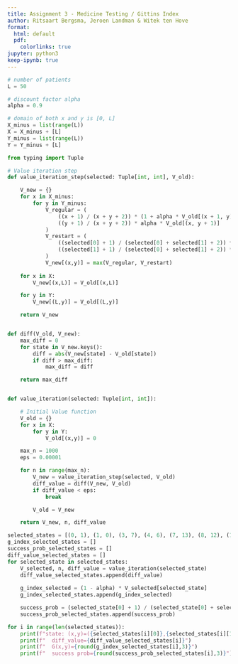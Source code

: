 ```yaml
---
title: Assignment 3 - Medicine Testing / Gittins Index
author: Ritsaart Bergsma, Jeroen Landman & Witek ten Hove
format:
  html: default
  pdf:
    colorlinks: true
jupyter: python3
keep-ipynb: true
---
```


```python
# number of patients
L = 50

# discount factor alpha
alpha = 0.9

# domain of both x and y is [0, L]
X_minus = list(range(L))
X = X_minus + [L]
Y_minus = list(range(L))
Y = Y_minus + [L]

from typing import Tuple

# Value iteration step
def value_iteration_step(selected: Tuple[int, int], V_old):

    V_new = {}
    for x in X_minus:
        for y in Y_minus:
            V_regular = (
                ((x + 1) / (x + y + 2)) * (1 + alpha * V_old[(x + 1, y)]) +
                ((y + 1) / (x + y + 2)) * alpha * V_old[(x, y + 1)]
            )
            V_restart = (
                ((selected[0] + 1) / (selected[0] + selected[1] + 2)) * (1 + alpha * V_old[(selected[0] + 1, selected[1])]) +
                ((selected[1] + 1) / (selected[0] + selected[1] + 2)) * alpha * V_old[(selected[0], selected[1] + 1)]
            )
            V_new[(x,y)] = max(V_regular, V_restart)
        
    for x in X:
        V_new[(x,L)] = V_old[(x,L)]

    for y in Y:
        V_new[(L,y)] = V_old[(L,y)]

    return V_new


def diff(V_old, V_new):
    max_diff = 0
    for state in V_new.keys():
        diff = abs(V_new[state] - V_old[state])
        if diff > max_diff:
            max_diff = diff

    return max_diff


def value_iteration(selected: Tuple[int, int]):

    # Initial Value function
    V_old = {}
    for x in X:
        for y in Y:
            V_old[(x,y)] = 0

    max_n = 1000
    eps = 0.00001

    for n in range(max_n):
        V_new = value_iteration_step(selected, V_old)
        diff_value = diff(V_new, V_old)
        if diff_value < eps:
            break

        V_old = V_new

    return V_new, n, diff_value
```

```python
selected_states = [(0, 1), (1, 0), (3, 7), (4, 6), (7, 13), (8, 12), (11, 19), (12, 18), (15, 25) , (16, 24), (18, 32),(19, 31), (20, 30), ]
g_index_selected_states = []
success_prob_selected_states = []
diff_value_selected_states = []
for selected_state in selected_states:  
    V_selected, n, diff_value = value_iteration(selected_state)
    diff_value_selected_states.append(diff_value)
    
    g_index_selected = (1 - alpha) * V_selected[selected_state]
    g_index_selected_states.append(g_index_selected)

    success_prob = (selected_state[0] + 1) / (selected_state[0] + selected_state[1] + 2)
    success_prob_selected_states.append(success_prob)
```

```python
for i in range(len(selected_states)):
    print(f"state: (x,y)=({selected_states[i][0]},{selected_states[i][1]})")
    print(f"  diff_value={diff_value_selected_states[i]}")
    print(f"  G(x,y)={round(g_index_selected_states[i],3)}")
    print(f"  success prob={round(success_prob_selected_states[i],3)}")
```



